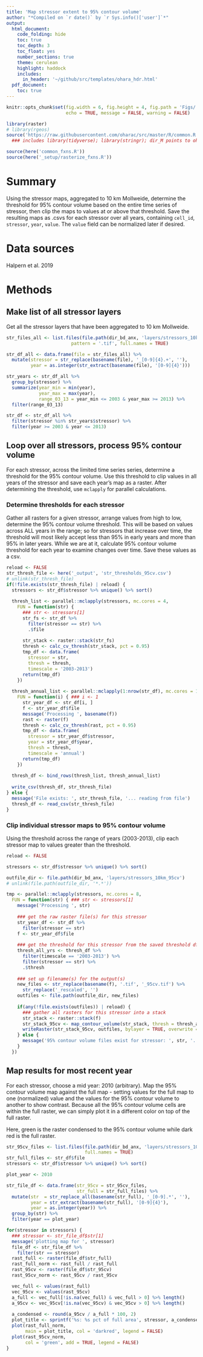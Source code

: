 ```yaml
---
title: 'Map stressor extent to 95% contour volume'
author: "*Compiled on `r date()` by `r Sys.info()['user']`*"
output: 
  html_document:
    code_folding: hide
    toc: true
    toc_depth: 3
    toc_float: yes
    number_sections: true
    theme: cerulean
    highlight: haddock
    includes: 
      in_header: '~/github/src/templates/ohara_hdr.html'
  pdf_document:
    toc: true
---
```


``` r

knitr::opts_chunk$set(fig.width = 6, fig.height = 4, fig.path = 'Figs/',
                      echo = TRUE, message = FALSE, warning = FALSE)

library(raster)
# library(rgeos)
source('https://raw.githubusercontent.com/oharac/src/master/R/common.R')  ###
  ### includes library(tidyverse); library(stringr); dir_M points to ohi directory

source(here('common_fxns.R'))
source(here('_setup/rasterize_fxns.R'))

```

# Summary

Using the stressor maps, aggregated to 10 km Mollweide, determine the threshold for 95% contour volume based on the entire time series of stressor, then clip the maps to values at or above that threshold.  Save the resulting maps as .csvs for each stressor over all years, containing `cell_id`, `stressor`, `year`, `value`.  The `value` field can be normalized later if desired.

# Data sources

Halpern et al. 2019

# Methods

## Make list of all stressor layers

Get all the stressor layers that have been aggregated to 10 km Mollweide.

```r
str_files_all <- list.files(file.path(dir_bd_anx, 'layers/stressors_10km'),
                        pattern = '.tif', full.names = TRUE)

str_df_all <- data.frame(file = str_files_all) %>%
  mutate(stressor = str_replace(basename(file), '_[0-9]{4}.+', ''),
         year = as.integer(str_extract(basename(file), '[0-9]{4}')))

str_years <- str_df_all %>%
  group_by(stressor) %>%
  summarize(year_min = min(year),
            year_max = max(year),
            range_03_13 = year_min <= 2003 & year_max >= 2013) %>%
  filter(range_03_13)

str_df <- str_df_all %>%
  filter(stressor %in% str_years$stressor) %>%
  filter(year >= 2003 & year <= 2013)
```

## Loop over all stressors, process 95% contour volume

For each stressor, across the limited time series series, determine a threshold for the 95% contour volume.  Use this threshold to clip values in all years of the stressor and save each year's map as a raster.  After determining the threshold, use `mclapply` for parallel calculations.

### Determine thresholds for each stressor

Gather all rasters for a given stressor, arrange values from high to low, determine the 95% contour volume threshold.  This will be based on values across ALL years in the range; so for stressors that increase over time, the threshold will most likely accept less than 95% in early years and more than 95% in later years.  While we are at it, calculate 95% contour volume threshold for each year to examine changes over time.  Save these values as a csv.

```r
reload <- FALSE
str_thresh_file <- here('_output', 'str_thresholds_95cv.csv')
# unlink(str_thresh_file)
if(!file.exists(str_thresh_file) | reload) {
  stressors <- str_df$stressor %>% unique() %>% sort()
  
  thresh_list <- parallel::mclapply(stressors, mc.cores = 4,
    FUN = function(str) {
      ### str <- stressors[1]
      str_fs <- str_df %>%
        filter(stressor == str) %>%
        .$file
      
      str_stack <- raster::stack(str_fs)
      thresh <- calc_cv_thresh(str_stack, pct = 0.95)
      tmp_df <- data.frame(
        stressor = str,
        thresh = thresh,
        timescale = '2003-2013')
      return(tmp_df)
    })
  
  thresh_annual_list <- parallel::mclapply(1:nrow(str_df), mc.cores = 12,
    FUN = function(i) { ### i <- 1
      str_year_df <- str_df[i, ]
      f <- str_year_df$file
      message('Processing ', basename(f))
      rast <- raster(f)
      thresh <- calc_cv_thresh(rast, pct = 0.95)
      tmp_df <- data.frame(
        stressor = str_year_df$stressor,
        year = str_year_df$year,
        thresh = thresh,
        timescale = 'annual')
      return(tmp_df)
    })
  
  thresh_df <- bind_rows(thresh_list, thresh_annual_list)
  
  write_csv(thresh_df, str_thresh_file)
} else {
  message('File exists: ', str_thresh_file, '... reading from file')
  thresh_df <- read_csv(str_thresh_file)
}
```


### Clip individual stressor maps to 95% contour volume

Using the threshold across the range of years (2003-2013), clip each stressor map to values greater than the threshold.  

```r
reload <- FALSE

stressors <- str_df$stressor %>% unique() %>% sort()

outfile_dir <- file.path(dir_bd_anx, 'layers/stressors_10km_95cv')
# unlink(file.path(outfile_dir, '*.*'))

tmp <- parallel::mclapply(stressors, mc.cores = 8,
  FUN = function(str) { ### str <- stressors[1]
    message('Processing ', str)
    
    ### get the raw raster file(s) for this stressor
    str_year_df <- str_df %>%
      filter(stressor == str)
    f <- str_year_df$file
    
    ### get the threshold for this stressor from the saved threshold df
    thresh_all_yrs <- thresh_df %>%
      filter(timescale == '2003-2013') %>%
      filter(stressor == str) %>%
      .$thresh
    
    ### set up filename(s) for the output(s)
    new_files <- str_replace(basename(f), '.tif', '_95cv.tif') %>%
      str_replace('_rescaled', '')
    outfiles <- file.path(outfile_dir, new_files)
    
    if(any(!file.exists(outfiles)) | reload) {
      ### gather all rasters for this stressor into a stack
      str_stack <- raster::stack(f)
      str_stack_95cv <- map_contour_volume(str_stack, thresh = thresh_all_yrs)
      writeRaster(str_stack_95cv, outfiles, bylayer = TRUE, overwrite = TRUE)
    } else {
      message('95% contour volume files exist for stressor: ', str, '... skipping!')
    }
  })
```

## Map results for most recent year

For each stressor, choose a mid year: 2010 (arbitrary).  Map the 95% contour volume map against the full map - setting values for the full map to one (normalized) value and the values for the 95% contour volume to another to show contrast.  Because all the 95% contour volume cells are within the full raster, we can simply plot it in a different color on top of the full raster.

Here, green is the raster condensed to the 95% contour volume while dark red is the full raster.

```r
str_95cv_files <- list.files(file.path(dir_bd_anx, 'layers/stressors_10km_95cv'),
                             full.names = TRUE)
str_full_files <- str_df$file
stressors <- str_df$stressor %>% unique() %>% sort()

plot_year <- 2010

str_file_df <- data.frame(str_95cv = str_95cv_files,
                          str_full = str_full_files) %>%
  mutate(str  = str_replace_all(basename(str_full), '_[0-9].*', ''),
         year = str_extract(basename(str_full), '[0-9]{4}'),
         year = as.integer(year)) %>%
  group_by(str) %>%
  filter(year == plot_year)

for(stressor in stressors) {
  ### stressor <- str_file_df$str[1]
  message('plotting map for ', stressor)
  file_df <- str_file_df %>%
    filter(str == stressor)
  rast_full <- raster(file_df$str_full)
  rast_full_norm <- rast_full / rast_full
  rast_95cv <- raster(file_df$str_95cv)
  rast_95cv_norm <- rast_95cv / rast_95cv

  vec_full <- values(rast_full)
  vec_95cv <- values(rast_95cv)
  a_full <- vec_full[!is.na(vec_full) & vec_full > 0] %>% length()
  a_95cv <- vec_95cv[!is.na(vec_95cv) & vec_95cv > 0] %>% length()
  
  a_condensed <- round(a_95cv / a_full * 100, 2)
  plot_title <- sprintf('%s: %s pct of full area', stressor, a_condensed)
  plot(rast_full_norm, 
       main = plot_title, col = 'darkred', legend = FALSE)
  plot(rast_95cv_norm, 
       col = 'green', add = TRUE, legend = FALSE)
}
```

